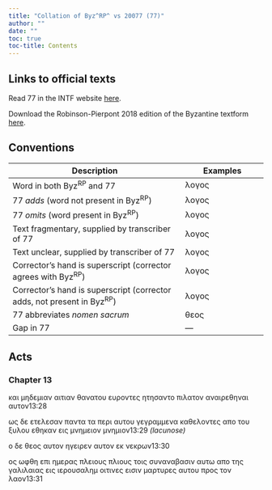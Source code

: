 ```yaml
---
title: "Collation of Byz^RP^ vs 20077 (77)"
author: ""
date: ""
toc: true
toc-title: Contents
---
```


::: {.callout-note appearance="minimal" icon="false" collapse="true"}
# Links to official texts

Read 77 in the INTF website [here](https://ntvmr.uni-muenster.de/manuscript-workspace?docID=20077).

Download the Robinson-Pierpont 2018 edition of the Byzantine textform [here](https://web.archive.org/web/20210413060536/https://byzantinetext.com/wp-content/uploads/2021/03/robinson-pierpont-2018-gnt-edition.pdf).


:::


::: {.callout-note appearance="minimal" icon="false" collapse="true"}
# Conventions

| Description                                                              	| Examples                           	|
|--------------------------------------------------------------------------	|------------------------------------	|
| Word in both Byz^RP^ and 77                                   	| λογος                              	|
| 77 *adds* (word not present in Byz^RP^)                       	| [λογος]{.greek-added}            	|
| 77 *omits* (word present in Byz^RP^)                          	| [λογος]{.greek-omitted}          	|
| Text fragmentary, supplied by transcriber of 77               	| [λογος]{.greek-supplied}         	|
| Text unclear, supplied by transcriber of 77                   	| [λογος]{.unclear}                	|
| Corrector's hand is superscript (corrector agrees with Byz^RP^)          	| [λογος]{.corr}                   	|
| Corrector's hand is superscript (corrector adds, not present in Byz^RP^) 	| [[λογος]{.corr}]{.greek-added} 	|
| 77 abbreviates *nomen sacrum*                                 	| [θεος]{.greek-abbr}            	|
| Gap in 77                                                     	| [―]{.gap}                        	|
:::

## Acts

### Chapter 13

[και]{.greek-omitted} [μηδεμιαν]{.greek-omitted} [αιτιαν]{.greek-omitted} [θανα]{.greek-supplied}το[υ]{.greek-supplied} [ευρον]{.greek-supplied}[τες]{.greek-supplied} ητ[ησαντο]{.greek-supplied} [πι]{.greek-supplied}λατο[ν]{.greek-supplied} [αναιρ]{.greek-supplied}[εθη]{.greek-supplied}ναι [αυ[τ]{.greek-supplied}]{.greek-supplied}ον[13:28]{.aside}

[ως]{.greek-supplied} δε ετε[λ]{.greek-supplied}εσαν [π]{.greek-supplied}αντα τα π[ερι]{.greek-supplied} [αυ]{.greek-supplied}του γεγ[ραμ]{.greek-supplied}[μενα]{.greek-supplied} καθελον[τες]{.greek-supplied} [απ]{.greek-supplied}ο του [ξυλου]{.greek-supplied} εθηκα[ν]{.greek-supplied} [εις]{.greek-supplied} [μνημειον]{.greek-omitted} [[μ]{.greek-supplied}νημιον]{.greek-added}[[13:29 *(lacunose)*]{.lacunose}]{.aside}

ο [δε]{.greek-supplied} [θεος]{.greek-abbr} [αυτον]{.greek-added} [ηγει]{.greek-supplied}[ρε]{.greek-supplied}ν [αυτον]{.greek-omitted} εκ νε[κρων]{.greek-supplied}[13:30]{.aside}

[ος]{.greek-supplied} [ω]{.greek-supplied}φθη επ[ι]{.greek-supplied} [ημε]{.greek-supplied}[ρας]{.greek-supplied} [πλειους]{.greek-omitted} [πλιο[υς]{.greek-supplied}]{.greek-added} [τοις]{.greek-supplied} [σ]{.greek-supplied}υνα[ναβα]{.greek-supplied}[σιν]{.greek-supplied} [αυ]{.greek-supplied}τω α[πο]{.greek-supplied} [της]{.greek-omitted} [γαλιλαιας]{.greek-omitted} [εις]{.greek-omitted} [ιερουσαλημ]{.greek-omitted} [οιτινες]{.greek-omitted} [εισιν]{.greek-omitted} [μαρτυρες]{.greek-omitted} [αυτου]{.greek-omitted} [προς]{.greek-omitted} [τον]{.greek-omitted} [λαον]{.greek-omitted}[13:31]{.aside}

